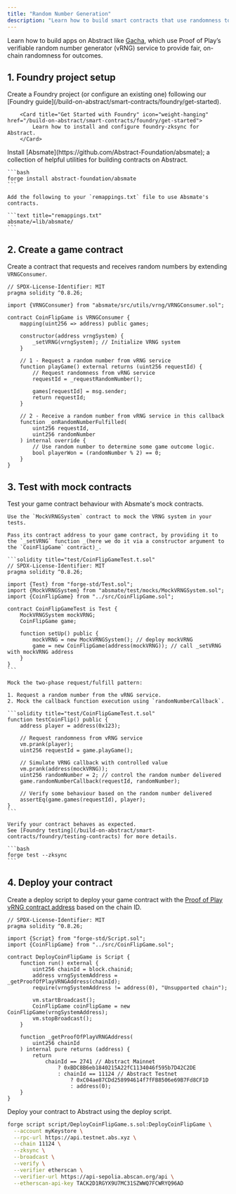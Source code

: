 ```yaml
---
title: "Random Number Generation"
description: "Learn how to build smart contracts that use randomness to determine outcomes."
---
```


Learn how to build apps on Abstract like [Gacha](https://gacha.game/?ref=Q3FMS2SO), which use Proof of Play’s verifiable random number generator (vRNG) service to provide fair, on-chain randomness for outcomes.

## 1. Foundry project setup

<Steps>
  <Step title="Create a Foundry project">
    Create a Foundry project (or configure an existing one) following our [Foundry guide](/build-on-abstract/smart-contracts/foundry/get-started).

        <Card title="Get Started with Foundry" icon="weight-hanging" href="/build-on-abstract/smart-contracts/foundry/get-started">
            Learn how to install and configure foundry-zksync for Abstract.
        </Card>
  </Step>
  <Step title="Install Absmate">
    Install [Absmate](https://github.com/Abstract-Foundation/absmate); a collection of helpful utilities for building contracts on Abstract.

    ```bash
    forge install abstract-foundation/absmate
    ```
  </Step>
  <Step title="Configure remappings">

    Add the following to your `remappings.txt` file to use Absmate's contracts.

    ```text title="remappings.txt"
    absmate/=lib/absmate/
    ```
  </Step>
</Steps>

## 2. Create a game contract

Create a contract that requests and receives random numbers by extending `VRNGConsumer`.

```solidity title="src/CoinFlipGame.sol"
// SPDX-License-Identifier: MIT
pragma solidity ^0.8.26;

import {VRNGConsumer} from "absmate/src/utils/vrng/VRNGConsumer.sol";

contract CoinFlipGame is VRNGConsumer {
    mapping(uint256 => address) public games;

    constructor(address vrngSystem) {
        _setVRNG(vrngSystem); // Initialize VRNG system
    }

    // 1 - Request a random number from vRNG service
    function playGame() external returns (uint256 requestId) {
        // Request randomness from vRNG service
        requestId = _requestRandomNumber();

        games[requestId] = msg.sender;
        return requestId;
    }

    // 2 - Receive a random number from vRNG service in this callback
    function _onRandomNumberFulfilled(
        uint256 requestId,
        uint256 randomNumber
    ) internal override {
        // Use random number to determine some game outcome logic.
        bool playerWon = (randomNumber % 2) == 0;
    }
}
```

## 3. Test with mock contracts

Test your game contract behaviour with Absmate's mock contracts.

<Steps>
  <Step title="Create a test contract">

    Use the `MockVRNGSystem` contract to mock the VRNG system in your tests. 
    
    Pass its contract address to your game contract, by providing it to the `_setVRNG` function _(here we do it via a constructor argument to the `CoinFlipGame` contract)_.

    ```solidity title="test/CoinFlipGameTest.t.sol"
    // SPDX-License-Identifier: MIT
    pragma solidity ^0.8.26;

    import {Test} from "forge-std/Test.sol";
    import {MockVRNGSystem} from "absmate/test/mocks/MockVRNGSystem.sol";
    import {CoinFlipGame} from "../src/CoinFlipGame.sol";

    contract CoinFlipGameTest is Test {
        MockVRNGSystem mockVRNG;
        CoinFlipGame game;

        function setUp() public {
            mockVRNG = new MockVRNGSystem(); // deploy mockVRNG
            game = new CoinFlipGame(address(mockVRNG)); // call _setVRNG with mockVRNG address
        }
    }
    ```
  </Step>

  <Step title="Test your contract with request/fulfill pattern mocks">

    Mock the two-phase request/fulfill pattern:

    1. Request a random number from the vRNG service.
    2. Mock the callback function execution using `randomNumberCallback`.

    ```solidity title="test/CoinFlipGameTest.t.sol"
    function testCoinFlip() public {
        address player = address(0x123);
        
        // Request randomness from vRNG service
        vm.prank(player);
        uint256 requestId = game.playGame();

        // Simulate VRNG callback with controlled value
        vm.prank(address(mockVRNG));
        uint256 randomNumber = 2; // control the random number delivered
        game.randomNumberCallback(requestId, randomNumber);
        
        // Verify some behaviour based on the random number delivered
        assertEq(game.games(requestId), player);
    }
    ```
  </Step>

  <Step title="Run your tests">

    Verify your contract behaves as expected.
    See [Foundry testing](/build-on-abstract/smart-contracts/foundry/testing-contracts) for more details.

    ```bash
    forge test --zksync
    ```
  </Step>
</Steps>

## 4. Deploy your contract

<Steps>
  <Step title="Create a deploy script">

  Create a deploy script to deploy your game contract with the [Proof of Play vRNG contract address](https://docs.proofofplay.com/services/vrng/about#supported-networks) based on the chain ID.

  ```solidity title="script/DeployCoinFlipGame.s.sol"
  // SPDX-License-Identifier: MIT
  pragma solidity ^0.8.26;

  import {Script} from "forge-std/Script.sol";
  import {CoinFlipGame} from "../src/CoinFlipGame.sol";

  contract DeployCoinFlipGame is Script {
      function run() external {
          uint256 chainId = block.chainid;
          address vrngSystemAddress = _getProofOfPlayVRNGAddress(chainId);
          require(vrngSystemAddress != address(0), "Unsupported chain");

          vm.startBroadcast();
          CoinFlipGame coinFlipGame = new CoinFlipGame(vrngSystemAddress);
          vm.stopBroadcast();
      }

      function _getProofOfPlayVRNGAddress(
          uint256 chainId
      ) internal pure returns (address) {
          return
              chainId == 2741 // Abstract Mainnet
                  ? 0xBDC8B6eb1840215A22fC1134046f595b7D42C2DE
                  : chainId == 11124 // Abstract Testnet
                      ? 0xC04ae87CDd258994614f7fFB8506e69B7Fd8CF1D
                      : address(0);
      }
  }
  ```
  </Step>

  <Step title="Run the deploy script">

  Deploy your contract to Abstract using the deploy script.

  ```bash
  forge script script/DeployCoinFlipGame.s.sol:DeployCoinFlipGame \
    --account myKeystore \
    --rpc-url https://api.testnet.abs.xyz \
    --chain 11124 \
    --zksync \
    --broadcast \
    --verify \
    --verifier etherscan \
    --verifier-url https://api-sepolia.abscan.org/api \
    --etherscan-api-key TACK2D1RGYX9U7MC31SZWWQ7FCWRYQ96AD
  ```
  </Step>
</Steps>
